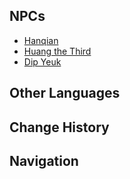 {{About|the point of interest|the faction|Sword and Strongbox Secure Transport Agency (Faction)}}
{{See also|Sword and Strongbox Secure Transport Agency Bulletin Board}}
{{Location Infobox
|title        = Sword and Strongbox Secure Transport Agency
|image        = <gallery>
Sword and Strongbox Secure Transport Agency (Point of Interest).png|In-game
Point of Interest Sword and Strongbox Secure Transport Agency (Point of Interest) Map Location.png|Map
</gallery>
|type         = Point of Interest
|subarea      = Yilong Wharf
|area         = Chenyu Vale: Upper Vale
|subregion    = Chenyu Vale
|region       = Liyue
}}
{{Location Intro|description=<p>{{If Self|Sword and Strongbox Secure Transport Agency|It|Sword and Strongbox Secure Transport Agency}} is the base of operations for the faction of the same name.</p>}}
<!--
==Points of Interest==
{{Locations by Category Table|type=Points of Interest}}

==Quests==
{{Quests by Category List|{{subst:#titleparts:{{subst:PAGENAME}}}} Quests|heo=1}}
-->
==NPCs==
* [[Hanqian]]
* [[Huang the Third]]
* [[Dip Yeuk]]
<!--
==Interactables==
===Interactable Name===
{{Dialogue Start}}
:''':''' {{tx}}
{{Dialogue End}}
--><!--
==Descriptions==
{{Description|}}
--><!--
==Soundtracks==
{{Soundtracks by Category Table|type=location}}
--><!--
==Lore==

==Gallery==
<gallery>

</gallery>

==Video Guides==
{{EVT
|video   = 
|caption = 
}}
-->
==Other Languages==
{{Other Languages|Transclude=Sword and Strongbox Secure Transport Agency (Faction)}}

==Change History==
{{Change History|4.4}}

==Navigation==
{{PoI Navbox|Liyue}}